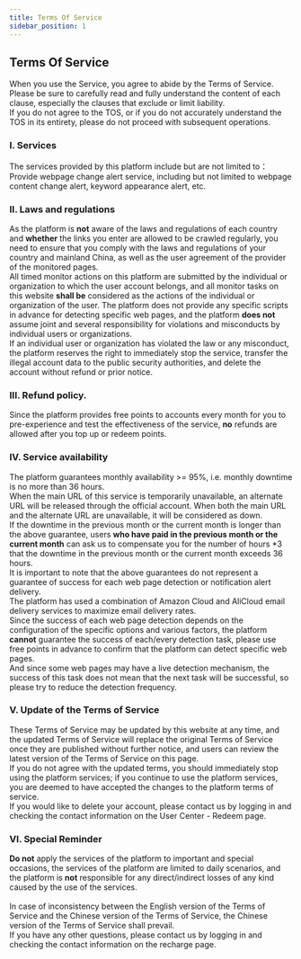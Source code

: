 ---
title: Terms Of Service
sidebar_position: 1
---


<h2 id="TermsOfService"> Terms Of Service </h2>
<p className={styles.para}>
  When you use the Service, you agree to abide by the Terms of Service. Please be sure to carefully read and fully understand the content of each clause, especially the clauses that exclude or limit liability.<br />
  If you do not agree to the TOS, or if you do not accurately understand the TOS in its entirety, please do not proceed with subsequent operations. <br />

  <h3>I. Services</h3>
  The services provided by this platform include but are not limited to：<br />
  Provide webpage change alert service, including but not limited to webpage content change alert, keyword appearance alert, etc.<br />

  <h3>II. Laws and regulations</h3>
  As the platform is <b>not</b> aware of the laws and regulations of each country and <b>whether</b> the links you enter are allowed to be crawled regularly, 
  you need to ensure that you comply with the laws and regulations of your country and mainland China, 
  as well as the user agreement of the provider of the monitored pages.<br />
  All timed monitor actions on this platform are submitted by the individual or organization to which the user account belongs, 
  and all monitor tasks on this website <b>shall be</b> considered as the actions of the individual or organization of the user.
  The platform does not provide any specific scripts in advance for detecting specific web pages, 
  and the platform <b>does not</b> assume joint and several responsibility for violations and misconducts by individual users or organizations.<br />
  If an individual user or organization has violated the law or any misconduct, the platform reserves the right to immediately stop the service, transfer the illegal account data to the public security authorities, and delete the account without refund or prior notice.
  
  <h3 id="RefundPolicy">III. Refund policy.</h3>
  Since the platform provides free points to accounts every month for you to pre-experience and test the effectiveness of the service, <b>no</b> refunds are allowed after you top up or redeem points.<br />

  <h3>IV. Service availability</h3>
  The platform guarantees monthly availability &gt;= 95%, i.e. monthly downtime is no more than 36 hours.<br />
  When the main URL of this service is temporarily unavailable, an alternate URL will be released through the official account. When both the main URL and the alternate URL are unavailable, it will be considered as down.<br />
  If the downtime in the previous month or the current month is longer than the above guarantee, users <b>who have paid in the previous month or the current month</b> can ask us to compensate you for the number of hours *3 that the downtime in the previous month or the current month exceeds 36 hours.<br />
  It is important to note that the above guarantees do not represent a guarantee of success for each web page detection or notification alert delivery.<br />
  The platform has used a combination of Amazon Cloud and AliCloud email delivery services to maximize email delivery rates.<br />
  Since the success of each web page detection depends on the configuration of the specific options and various factors, the platform <b>cannot</b> guarantee the success of each/every detection task, please use free points in advance to confirm that the platform can detect specific web pages.  <br />
  And since some web pages may have a live detection mechanism, the success of this task does not mean that the next task will be successful, so please try to reduce the detection frequency.<br />

  <h3>V. Update of the Terms of Service</h3>
  These Terms of Service may be updated by this website at any time, and the updated Terms of Service will replace the original Terms of Service once they are published without further notice, and users can review the latest version of the Terms of Service on this page.<br />
  If you do not agree with the updated terms, you should immediately stop using the platform services; if you continue to use the platform services, you are deemed to have accepted the changes to the platform terms of service.<br />
  If you would like to delete your account, please contact us by logging in and checking the contact information on the User Center - Redeem page. <br />

  <h3>VI. Special Reminder</h3>
  <b>Do not</b> apply the services of the platform to important and special occasions, the services of the platform are limited to daily scenarios, and the platform is <b>not</b> responsible for any direct/indirect losses of any kind caused by the use of the services.<br />
  <br />
  In case of inconsistency between the English version of the Terms of Service and the Chinese version of the Terms of Service, 
  the Chinese version of the Terms of Service shall prevail.
  <br />
  If you have any other questions, please contact us by logging in and checking the contact information on the recharge page.
  
</p>
